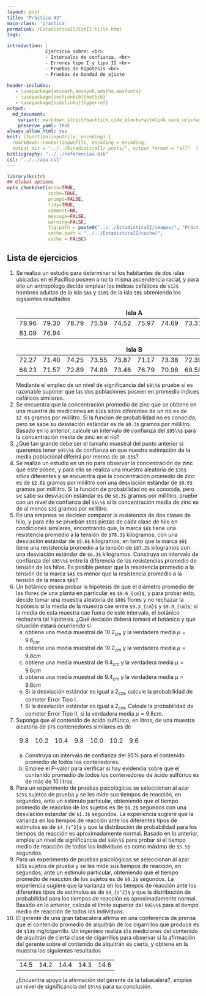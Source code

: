```yaml
---
layout: post
title: "Práctica 03"
main-class: 'practica'
permalink: /EstadisticaII/EstII:title.html
tags:

introduction: |
              Ejercicio sobre: <br>
              - Intervalos de confianza. <br>
              - Errores tipo I y tipo II <br>
              - Pruebas de hipótesis <br>
              - Pruebas de bondad de ajuste
              
header-includes:
   - \usepackage{amsmath,amssymb,amsthm,amsfonts}
   - \usepackage[sectionbib]{natbib}
   - \usepackage[hidelinks]{hyperref}
output:
  md_document:
    variant: markdown_strict+backtick_code_blocks+autolink_bare_uris+ascii_identifiers+tex_math_single_backslash
    preserve_yaml: TRUE
always_allow_html: yes   
knit: (function(inputFile, encoding) {
  rmarkdown::render(inputFile, encoding = encoding,
  output_dir = "../../EstadisticaII/_posts/", output_format = "all"  ) })
bibliography: "../../referencias.bib"
csl: "../../apa.csl"
---
```


```r
library(knitr)
## Global options
opts_chunk$set(echo=TRUE,
               cache=TRUE,
               prompt=FALSE,
               tidy=TRUE,
               comment=NA,
               message=FALSE,
               warning=FALSE,
               fig.path = paste0("../../EstadisticaII/images/", "Práctica03"),
               cache.path = "../../EstadisticaII/cache/",
               cache = FALSE)

```

## Lista de ejercicios

1. Se realiza un estudio para determinar si los habitantes de dos islas ubicadas en el Pacífico poseen o no la misma ascendencia racial, y para ello un antropólogo decide emplear los índices cefálicos de `$12$` hombres adultos de la isla `$A$` y `$18$` de la isla `$B$` obteniendo los sigiuentes resultados
<table class="table table-striped" style="width: auto !important; margin-left: auto; margin-right: auto;">
<thead>
  <tr>
    <td colspan="10" style="text-align:center;font-weight: bold">Isla A</td>
  </tr>
</thead>
<tbody>
  <tr>
    <td>78.96</td>
    <td>79.30</td>
    <td>78.79</td>
    <td>75.59</td>
    <td>74.52</td>
    <td>75.97</td>
    <td>74.69</td>
    <td>73.31</td>
    <td>76.78</td>
    <td>80.86</td>
  </tr>
  <tr>
    <td>81.09</td>
    <td>76.94</td>
    <td></td>
    <td></td>
    <td></td>
    <td></td>
    <td></td>
    <td></td>
    <td></td>
    <td></td>
  </tr>
</tbody>
</table>
<table class="table table-striped" style="width: auto !important; margin-left: auto; margin-right: auto;">
<thead>
  <tr>
    <td colspan="10" style="text-align:center;font-weight: bold">Isla B</td>
  </tr>
</thead>
<tbody>
  <tr>
    <td>72.27</td>
    <td>71.40</td>
    <td>74.25</td>
    <td>73.55</td>
    <td>73.87</td>
    <td>71.17</td>
    <td>73.38</td>
    <td>72.39</td>
    <td>72.09</td>
    <td>73.81</td>
  </tr>
  <tr>
    <td>68.23</td>
    <td>71.57</td>
    <td>72.89</td>
    <td>74.89</td>
    <td>73.46</td>
    <td>76.79</td>
    <td>70.98</td>
    <td>69.58</td>
    <td></td>
    <td></td>
  </tr>
</tbody>
</table>
Mediante el empleo de un nivel de significancia del `$8\%$` pruebe si es razonable suponer que las dos poblaciones poseen en promedio índices cefálicos similares.
2. Se encuentra que la concentración promedio de zinc que se obtiene en una muestra de mediciones en `$36$` sitios diferentes de un río es de `$2.6$` gramos por mililitro. Si la función de probabilidad no es conocida, pero se sabe su desviación estándar es de `$0.3$` gramos por mililitro. Basado en lo anterior, calcule un intervalo de confianza del `$95\%$` para la concentración media de zinc en el río?
3. ¿Qué tan grande debe ser el tamaño muestral del punto anterior si queremos tener `$95\%$` de confianza en que nuestra estimación de la media poblacional diferirá por menos de `$0.05$`?
4. Se realiza un estudio en un río para observar la concentración de zinc que éste posee, y para ello se realiza una muestra aleatoria de `$36$` sitios diferentes y se encuentra que la concentración promedio de zinc es de `$2.8$` gramos por mililitro con una desviación estándar de `$0.6$` gramos por mililitro. Si la función de probabilidad no es conocida, pero se sabe su desviación estándar es de `$0.3$` gramos por mililitro, pruebe con un nivel de confianza del `$5\%$` si la concentración media de zinc es de al menos `$3$` gramos por mililitro.
5. En una empresa se deciden comparar la resistencia de dos clases de hilo, y para ello se prueban `$50$` piezas de cada clase de hilo en condiciones similares, encontrando que, la marca `$A$` tiene una resistencia promedio a la tensión de `$78.3$` kilogramos, con una desviación estándar de `$5.6$` kilogramos; en tanto que la marca `$B$` tiene una resistencia promedio a la tensión de `$87.2$` kilogramos con una desviación estándar de `$6.3$` kilogramos. Construya un intervalo de confianza del `$95\%$` entre la diferencia de las resistencias promedio de tensión de los hilos. Es posible pensar que la resistencia promedio a la tensión de la marca `$A$` es menor que la resistencia promedio a la tensión de la marca `$B$`?
6. Un botánico desea probar la hipótesis de que el diámetro promedio de las flores de una planta en particular es `$9.6_{cm}$`, y para probar ésto, decide tomar una muestra aleatoria de `$80$` flores y no rechazar la hipótesis si la media de la muestra cae entre `$9.3_{cm}$` y `$9.9_{cm}$`; si la media de esta muestra cae fuera de este intervalo, el botánico rechazará tal hipótesis. ¿Qué decisión deberá tomará el botánico y qué situación estará ocurriendo si
<ol type ="a">
  <li> obtiene una media muestral de $10.2_{cm}$ y la verdadera media $\mu=9.6_{cm}$
  </li>
  <li> obtiene una media muestral de $10.2_{cm}$ y la verdadera media $\mu=9.8cm$
  </li>
  <li> obtiene una media muestral de $9.4_{cm}$ y la verdadera media $\mu=9.6cm$
  </li>
  <li> obtiene una media muestral de $9.4_{cm}$ y la verdadera media $\mu=9.8cm$
  </li> 
  <li>Si la desviación estándar es igual a $2_{cm}$, calcule la probabilidad de cometer Error Tipo I.
  </li>
  <li>Si la desviación estándar es igual a $2_{cm}$, Calcule la probabilidad de cometer Error Tipo II, si la verdadera media $\mu=9.8cm$.
  </li>
</ol>
7. Suponga que el contenido de ácido sulfúrico, en litros, de una muestra aleatoria de `$7$` contenedores similares es de 
<table class="table table-striped" style="width: auto !important; margin-left: auto; margin-right: auto;">
<thead>
  <tr>
    <td>9.8</td>
    <td>10.2</td>
    <td>10.4</td>
    <td>9.8</td>
    <td>10.0</td>
    <td>10.2</td>
    <td>9.6</td>
  </tr>
</thead>
</table>
<ol type ="a">
  <li> Construya un intervalo de confianza del $95\%$ para el contenido promedio de todos los contenedores.
  </li>
  <li> Emplee el P-valor para verificar si hay evidencia sobre que el contenido promedio de todos los contenedores de ácido sulfúrico es de más de $10$ litros.
  </li>
</ol>
8. Para un experimento de pruebas psicológicas se seleccionan al azar `$25$` sujetos de prueba y se les mide sus tiempos de reacción, en segundos, ante un estímulo particular, obteniendo que el tiempo promedio de reacción de los sujetos es de `$6.2$` segundos con una desviación estándar de `$1.3$` segundos. La experiencia sugiere que la varianza en los tiempos de reacción ante los diferentes tipos de estímulos es de `$4_{s^2}$` y que la distribución de probabilidad para los tiempos de reacción es aproximadamente normal. Basado en lo anterior, emplee un nivel de significancia del `$98\%$` para probar si el tiempo medio de reacción de todos los individuos es como máximo de `$5.5$` segundos.
9. Para un experimento de pruebas psicológicas se seleccionan al azar `$25$` sujetos de prueba y se les mide sus tiempos de reacción, en segundos, ante un estímulo particular, obteniendo que el tiempo promedio de reacción de los sujetos es de `$6.2$` segundos. La experiencia sugiere que la varianza en los tiempos de reacción ante los diferentes tipos de estímulos es de `$4_{s^2}$` y que la distribución de probabilidad para los tiempos de reacción es aproximadamente normal. Basado en lo anterior, calcule el límite superior del `$95\%$` para el tiempo medio de reacción de todos los individuos.
10. El gerente de una gran tabacalera afirma en una conferencia de prensa que el contenido promedio de alquitrán de los cigarrillos que produce es de `$14$` mg/cigarrillo. Un ingeniero realiza `$5$` mediciones del contenido de alquitrán de cierta clase de cigarrillos para observar si la afirmación del gerente sobre el contenido de alquitrán es cierta, y obtiene en la muestra los siguientes resultados
<table class="table table-striped" style="width: auto !important; margin-left: auto; margin-right: auto;">
<tbody>
  <tr>
    <td>14.5</td>
    <td>14.2</td>
    <td>14.4</td>
    <td>14.3</td>
    <td>14.6</td>
  </tr>
</tbody>
</table>
¿Encuentra apoyo la afirmación del gerente de la tabacalera?, emplee un nivel de significancia del `$5\%$` para su conclusión.



<!-- 7. Suponga que el grupo ALIADO, realiza un estudio sobre la altura que poseen los estudiantes de la Universidad, y para ello, toma una muestra aleatoria de `$38$` estudiantes universitarios y encuentra que la estatura promedio fue de `$174.5$` centímetros con una desviación estándar de `$6.9$` centímetros. Empleando un nivel de significancia del `$2\%$`, pruebe si la altura promedio de todos los estudiantes de la universidad es de al menos `$173$` centímetros. -->
<!-- 8. El gerente de una planta sospecha que el número promedio de piezas que produce un trabajador en particular por día, es menor que el número promedio de piezas de los demás trabajadores. Por ello, el gerente decide observar el número de piezas que produce este trabajador durante diez días, seleccionados al azar, obteniendo los siguientes resultados -->
<!-- <table class="table table-striped" style="width: auto !important; margin-left: auto; margin-right: auto;"> -->
<!-- <tbody> -->
<!--   <tr> -->
<!--     <td>15</td> -->
<!--     <td>12</td> -->
<!--     <td>28</td> -->
<!--     <td>13</td> -->
<!--     <td>12</td> -->
<!--     <td>15</td> -->
<!--     <td>16</td> -->
<!--     <td>9</td> -->
<!--     <td>8</td> -->
<!--     <td>14</td> -->
<!--   </tr> -->
<!-- </tbody> -->
<!-- </table> -->
<!-- <ol type ="a"> -->
<!--   <li> Si se sabe que la desviación estándar para todos los trabajadores es de $2$ unidades, emplee un nivel de significancia del $2\%$ para probar si tiene o no apoyo la sospecha del gerente de que el número promedio de unidades producidas por el trabajador es menor a $15$ unidades? Obtener el P-valor para el contraste. -->
<!--   </li> -->
<!--   <li> Emplee un nivel de significancia del $5\%$ para probar si la proporción de días que el trabajador produce menos de $15$ unidades es mayor al $80\%$. -->
<!--   </li> -->
<!-- </ol> -->
<!-- 9. ¿Está menguando el romance de los estadounidenses con el cine?, En una encuesta realizada por la empresa Gallup a `$800$` adultos seleccionados de forma aleatoria, se encontró que `$45\%$` de los encuestados indicaron que el cine estaba mejorando, mientras que, `$43\%$` de los encuestados dijeron que el cine estaba empeorando. Basados en lo anterior, emplee un nivel de significancia del `$12\%$` para probar si la proporción total de adultos que piensan que el cine está mejorando es superior al `$50\%$`. -->
<!-- 10. Un estudio del número de comidas de negocios que los ejecutivos de las industrias de seguros y bancos reclaman mensualmente como gastos deducibles, se basó en muestras aleatorias y produjo los siguientes resultados -->
<!-- <table class="table table-striped" style="width: auto !important; margin-left: auto; margin-right: auto;"> -->
<!-- <thead> -->
<!--   <tr> -->
<!--     <td></td> -->
<!--     <td style="font-weight: bold">Seguros</td> -->
<!--     <td style="font-weight: bold">Bancos</td> -->
<!--   </tr> -->
<!-- </thead> -->
<!-- <tbody> -->
<!--   <tr> -->
<!--     <td style="font-weight: bold">Muestra</td> -->
<!--     <td>40</td> -->
<!--     <td>50</td> -->
<!--   </tr> -->
<!--   <tr> -->
<!--     <td style="font-weight: bold">Media muestral</td> -->
<!--     <td>9.1</td> -->
<!--     <td>8.0</td> -->
<!--   </tr> -->
<!--   <tr> -->
<!--     <td style="font-weight: bold">Desviación estándar muestral</td> -->
<!--     <td>1.9</td> -->
<!--     <td>2.1</td> -->
<!--   </tr> -->
<!-- </tbody> -->
<!-- </table> -->
<!-- Use un nivel del `$5\%$` de significancia para probar si el gasto promedio deducible de ambas poblaciones es igual. Encuentre el P-valor para esta prueba. -->
<!-- 11. A la mayoría de estadounidenses les gusta participar en eventos deportivos o al menos verlos. Algunos sienten que los deportes tienen más que sólo valor de entretenimiento, tanto así, que en una encuesta realizada a `$1000$` adultos, realizada por KRC Research \& Consulting, se encontró que `$68\%$` sintieron que los deportes de gran atractivo tienen un efecto positivo en la sociedad. Emplee un nivel de significancia del `$5\%$` para probar si la mayoría de estadounidenses piensan que los deportes tienen un efecto positivo en la sociedad. -->
<!-- 12. Para una comparación de los porcentajes de piezas defectuosas producidas por dos líneas de montaje, de cada línea se seleccionaron muestras aleatorias independientes de `$100$` piezas. La línea `$A$` produjo `$18$` piezas defectuosas en la muestra y la línea `$B$` contenía `$12$` piezas defectuosas. Emplee un nivel de significancia del `$2\%$` para probar si una línea de montaje produce una proporción más alta de piezas defectuosas que la otra. -->
<!-- 13. Se tiene la creencia que las profesoras de la Universidad suelen gastar en promedio más dinero en café que los profesores en un mes. Para probar ésto, se realiza un estudio en el cual se toma una muestra aleatoria de profesoras y profesores y se registra el gasto que tuvieron durante el mes, obteniendo los siguientes resultados, en miles de pesos -->
<!-- <table class="table table-striped" style="width: auto !important; margin-left: auto; margin-right: auto;"> -->
<!-- <thead> -->
<!--   <tr> -->
<!--     <td></td> -->
<!--     <td style="font-weight: bold">Profesores</td> -->
<!--     <td style="font-weight: bold">Profesoras</td> -->
<!--   </tr> -->
<!-- </thead> -->
<!-- <tbody> -->
<!--   <tr> -->
<!--     <td style="font-weight: bold">Muestra</td> -->
<!--     <td>20</td> -->
<!--     <td>28</td> -->
<!--   </tr> -->
<!--   <tr> -->
<!--     <td style="font-weight: bold">Media muestral</td> -->
<!--     <td>33</td> -->
<!--     <td>38.5</td> -->
<!--   </tr> -->
<!--   <tr> -->
<!--     <td style="font-weight: bold">Desviación estándar muestral</td> -->
<!--     <td>2.9</td> -->
<!--     <td>3.1</td> -->
<!--   </tr> -->
<!-- </tbody> -->
<!-- </table> -->
<!-- Use un nivel del `$5\%$` de significancia para probar la hipótesis planteada. Emplee el P-valor en sus conclusión. -->
<!-- 14. Suponga que nos encontramos en época de elecciones, y que el responsable de la campaña política del candidato `$A$` piensa en el ambiente de las últimas semanas previas a las elecciones. Él piensa que su candidato se encuentra en igual posición que su oponente, el candidato `$B$`, pero han ocurrido algunos reveses en forma reciente. El responsable lleva a cabo una encuesta de percepción electoral a `$1500$` ciudadanos. Si de los `$1500$`, `$737$` indican una preferencia por el candidato `$A$`, ¿existe alguna razón para creer que el candidato `$A$` se encuentra en desventaja con relación al candidato `$B$`?, Use un nivel de significancia del `$5\%$`. -->
<!-- 15. Una bióloga quiere probar la hipótesis de que la envergadura media de cierta clase de insectos es `$12.3_{mm}$` contra la alternativa de que no es de `$12.3_{mm}$`. Suponga que la envergadura de los insectos puede asumirse normal con una desviación estándar conocida e igual a `$0.8_{mm}$`. Si se toma una muestra aleatoria de `$12$` insectos y se decide aceptar la hipótesis nula si y sólo si la media de la muestral cae entre `$12.0_{mm}$` y `$12.6_{mm}$`,  -->
<!-- <ol type ="a"> -->
<!--   <li> Calcule la probabilidad de cometer un error tipo I. -->
<!--   </li> -->
<!--   <li> Calcule la probabilidad de cometer un error tipo II, si la media real de la envergadura de los insectos es de $12.5_{mm}$ -->
<!--   </li> -->
<!--   <li>¿Qué decisión estaría tomando la bióloga si obtiene de la muestra un media de $12.9_{mm}$, y se tiene que la media real de la envergadura de los insectos es $12.5mm$? -->
<!--   </li> -->
<!--   <li>¿Qué decisión estaría tomando la bióloga si obtiene de la muestra un media de $12.9_{mm}$, y se tiene que la media real de la envergadura de los insectos es $12.3_{mm}$? -->
<!--   </li> -->
<!-- </ol> -->
<!-- 16. Las calificaciones del Examen de Evaluación Escolar (SAT por sus siglas en inglés), que han bajado lentamente desde el inicio del examen, ahora han empezado a subir. Originalmente, una calificación de `$500$` estaba considerada como promedio. Las calificaciones medias para el `$2005$` fueron aproximadamente `$520$` para el examen verbal y `$508$` para el examen de matemáticas. Una muestra aleatoria de las calificaciones del examen, de `$20$` alumnos de último año de una preparatoria urbana de gran tamaño, produjo las medias y desviaciones estándar citadas en la tabla siguiente -->
<!-- <table class="table table-striped" style="width: auto !important; margin-left: auto; margin-right: auto;"> -->
<!-- <thead> -->
<!--   <tr> -->
<!--     <td></td> -->
<!--     <td style="font-weight: bold">Verbal</td> -->
<!--     <td style="font-weight: bold">Matemáticas</td> -->
<!--   </tr> -->
<!-- </thead> -->
<!-- <tbody> -->
<!--   <tr> -->
<!--     <td style="font-weight: bold">Media muestral</td> -->
<!--     <td>505</td> -->
<!--     <td>495</td> -->
<!--   </tr> -->
<!--   <tr> -->
<!--     <td style="font-weight: bold">Desviación estándar muestral</td> -->
<!--     <td>57</td> -->
<!--     <td>69</td> -->
<!--   </tr> -->
<!-- </tbody> -->
<!-- </table> -->
<!-- <ol type ="a"> -->
<!--   <li> Suponiendo normalidad, emplee un nivel de significancia del $10\%$ para observar si la calificación promedio del SAT verbal obtenida por los alumnos de último año es superior a $520$ puntos. -->
<!--   </li> -->
<!--    <li> Suponiendo normalidad, emplee un nivel de significancia del $10\%$ para observar si la calificación promedio del SAT de matemáticas obtenida por los alumnos de último año es a lo más de $508$ puntos. -->
<!--   </li> -->
<!--   <li> Suponiendo normalidad, emplee un nivel de significancia del $10\%$ para observar si la variabilidad en la calificación obtenida por los estudiantes en el SAT verbal y el SAT de matemáticas es la misma. -->
<!--   </li> -->
<!-- </ol> -->
<!-- 17. Se está considerando un nuevo sistema de lanzamiento de cohetes para el despliegue de cohetes pequeños, de corto alcance. Suponga que por experiencia, se sabe que la probabilidad de que el sistema existente tenga un lanzamiento exitoso es del `$80\%$`. Si se toma una muestra de `$40$` lanzamientos experimentales con el nuevo sistema y `$34$` resultan exitosos. Emplee un nivel de significancia del `$8\%$` para probar si el nuevo sistema es mejor que el sistema actual. -->
<!-- 18. Es frecuente que los químicos orgánicos purifiquen compuestos orgánicos por medio de un método conocido como cristalización fraccional. Un experimentador desea preparar y purificar `$4.85$` gramos de anilina. Diez especímenes de `$4.85$` gramos de anilina se prepararon y purificaron para producir acetanilida. Se obtuvieron los siguientes resultados en seco: -->
<!-- <table class="table table-striped" style="width: auto !important; margin-left: auto; margin-right: auto;"> -->
<!-- <thead> -->
<!--   <tr> -->
<!--     <td>3.85</td> -->
<!--     <td>3.88</td> -->
<!--     <td>3.90</td> -->
<!--     <td>3.62</td> -->
<!--     <td>3.72</td> -->
<!--   </tr> -->
<!-- </thead> -->
<!-- <tbody> -->
<!--   <tr> -->
<!--     <td>3.80</td> -->
<!--     <td>3.85</td> -->
<!--     <td>3.36</td> -->
<!--     <td>4.01</td> -->
<!--     <td>3.82</td> -->
<!--   </tr> -->
<!-- </tbody> -->
<!-- </table> -->
<!-- <ol type ="a"> -->
<!--   <li>Emplee un nivel de significancia del $2\%$ para probar si la cantidad promedio de gramos de acetanilida que se puede recuperar de $4.85$ gramos de anilina es superior a $3.85$ gramos. -->
<!--   </li> -->
<!--   <li>Emplee un nivel de significancia del $10\%$ para probar si al emplear $4.85$ gramos de anilina, la proporción de experimentos que recuperan una cantidad de acetanilida superior a $3.85$ gramos es superior al $20\%$. -->
<!--   </li> -->
<!-- </ol> -->
<!-- 19. Para comparar dos clases de protectores de defensas, se muestrearon `$6$` de cada clase en cierta marca de auto compacto. Entonces cada auto se hizo chocar contra una pared de concreto a `$5$` millas por hora, y los siguientes son los costos de las reparaciones (en dólares): -->
<!-- <table class="table table-striped" style="width: auto !important; margin-left: auto; margin-right: auto;"> -->
<!-- <thead> -->
<!--   <tr> -->
<!--     <td colspan="6" style="text-align:center;font-weight: bold">Protector de defensas 1</td> -->
<!--   </tr> -->
<!-- </thead> -->
<!-- <tbody> -->
<!--   <tr> -->
<!--     <td>120</td> -->
<!--     <td>127</td> -->
<!--     <td>168</td> -->
<!--     <td>143</td> -->
<!--     <td>165</td> -->
<!--     <td>122</td> -->
<!--   </tr> -->
<!-- </tbody> -->
<!-- </table> -->
<!-- <table class="table table-striped" style="width: auto !important; margin-left: auto; margin-right: auto;"> -->
<!-- <thead> -->
<!--   <tr> -->
<!--     <td colspan="6" style="text-align:center;font-weight: bold">Protector de defensas 2</td> -->
<!--   </tr> -->
<!-- </thead> -->
<!-- <tbody> -->
<!--   <tr> -->
<!--     <td>154</td> -->
<!--     <td>135</td> -->
<!--     <td>132</td> -->
<!--     <td>171</td> -->
<!--     <td>153</td> -->
<!--     <td>149</td> -->
<!--   </tr> -->
<!-- </tbody> -->
<!-- </table> -->
<!-- Use el nivel `$10\%$` de significancia para probar si la diferencia entre las medias de estas dos muestras es significativa. -->
<!-- 20. El propietario de una automóvil compacto sospecha que la distancia promedio por galón que ofrece su carro es menor que la especificada por la EPA, la cual es de `$30$` millas por galón. El propietario observa la distancia recorrida por galón en `$9$` ocasiones y obtiene los siguientes datos:  -->
<!-- <table class="table table-striped" style="width: auto !important; margin-left: auto; margin-right: auto;"> -->
<!-- <tbody> -->
<!--   <tr> -->
<!--     <td>28.3</td> -->
<!--     <td>31.2</td> -->
<!--     <td>29.4</td> -->
<!--     <td>27.2</td> -->
<!--     <td>30.8</td> -->
<!--   </tr> -->
<!--   <tr> -->
<!--     <td>28.7</td> -->
<!--     <td>29.2</td> -->
<!--     <td>26.5</td> -->
<!--     <td>28.1</td> -->
<!--     <td></td> -->
<!--   </tr> -->
<!-- </tbody> -->
<!-- </table> -->
<!-- Después de una investigación el propietario concluye que la distancia por galón es una variable aleatoria que se distribuye normal con una desviación estándar conocida de `$1.4$` millas por galón. Con base en esta información, -->
<!-- <ol type ="a"> -->
<!--   <li> ¿Se encuentra apoyada la sospecha del propietario con un nivel de significancia del $1\%$? ¿Cuál es el P-valor en este caso? -->
<!--   </li> -->
<!--   <li> ¿Está de acuerdo con la afirmación de normalidad realizada por el propietario? -->
<!--   </li> -->
<!-- </ol> -->